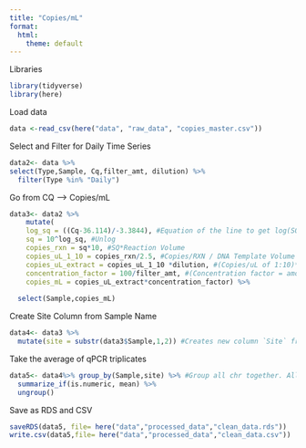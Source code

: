 ```yaml
---
title: "Copies/mL"
format:
  html:
    theme: default
---
```

Libraries
```r
library(tidyverse)
library(here)
```

Load data
```r
data <-read_csv(here("data", "raw_data", "copies_master.csv"))
```

Select and Filter for Daily Time Series 
```r
data2<- data %>%
select(Type,Sample, Cq,filter_amt, dilution) %>%
  filter(Type %in% "Daily")
```

Go from CQ --> Copies/mL
```r
data3<- data2 %>%
    mutate(
    log_sq = ((Cq-36.114)/-3.3844), #Equation of the line to get log(SQ)
    sq = 10^log_sq, #Unlog 
    copies_rxn = sq*10, #SQ*Reaction Volume
    copies_uL_1_10 = copies_rxn/2.5, #Copies/RXN / DNA Template Volume
    copies_uL_extract = copies_uL_1_10 *dilution, #(Copies/uL of 1:10)*(1 if there was no sample dilution // *10 if there was a 1:10 dilution etc.)
    concentration_factor = 100/filter_amt, #(Concentration factor = amount of eulted DNA from ZYMO) / (filter amount from vacuum filtration)
    copies_mL = copies_uL_extract*concentration_factor) %>%
    
  select(Sample,copies_mL)
```


Create Site Column from Sample Name 
```r
data4<- data3 %>%
  mutate(site = substr(data3$Sample,1,2)) #Creates new column `Site` from the first two letters in `Sample` (BO16 becomes BO)
```

Take the average of qPCR triplicates 
```r
data5<- data4%>% group_by(Sample,site) %>% #Group all chr together. All that should be left out is the numeric vector we want to work with (in this case, copies_mL)
  summarize_if(is.numeric, mean) %>%
  ungroup() 
```

Save as RDS and CSV
```r
saveRDS(data5, file= here("data","processed_data","clean_data.rds"))
write.csv(data5,file= here("data","processed_data","clean_data.csv")) 
```

